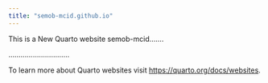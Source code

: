 ```yaml
---
title: "semob-mcid.github.io"
---
```


This is a New Quarto website semob-mcid.......


..............................

To learn more about Quarto websites visit <https://quarto.org/docs/websites>.
